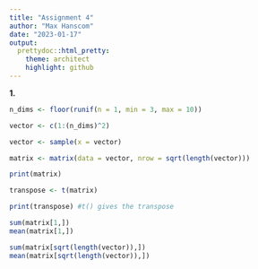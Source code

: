 ```yaml
---
title: "Assignment 4"
author: "Max Hanscom"
date: "2023-01-17"
output:
  prettydoc::html_pretty:
    theme: architect
    highlight: github
---
```


**1.**
```r
n_dims <- floor(runif(n = 1, min = 3, max = 10))

vector <- c(1:(n_dims)^2)

vector <- sample(x = vector)

matrix <- matrix(data = vector, nrow = sqrt(length(vector)))

print(matrix)

transpose <- t(matrix)

print(transpose) #t() gives the transpose

sum(matrix[1,])
mean(matrix[1,])

sum(matrix[sqrt(length(vector)),])
mean(matrix[sqrt(length(vector)),])
```

